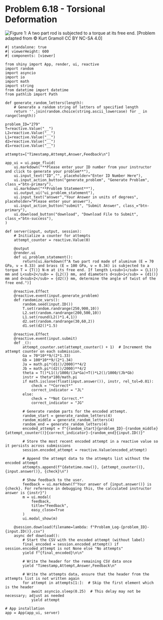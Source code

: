 # Problem 6.18 - Torsional Deformation {.unnumbered}

![Figure 1: A two part rod is subjected to a torque at its free end.](images/279.png){fig-alt="Picture with a two part rod being subjected to a torque at its free end. The first part of the rod is made of aluminum with a length of L1 and diameter of d1. The second part of the rod is made of brass with a length of L2 and a diameter of d2."}
\[Problem adapted from © Kurt Gramoll CC BY NC-SA 4.0\]
```shinylive-python
#| standalone: true
#| viewerHeight: 600
#| components: [viewer]

from shiny import App, render, ui, reactive
import random
import asyncio
import io
import math
import string
from datetime import datetime
from pathlib import Path

def generate_random_letters(length):
    # Generate a random string of letters of specified length
    return ''.join(random.choice(string.ascii_lowercase) for _ in range(length))

problem_ID="279"
T=reactive.Value("__")
L2=reactive.Value("__")
L1=reactive.Value("__")
d2=reactive.Value("__")
d1=reactive.Value("__")

attempts=["Timestamp,Attempt,Answer,Feedback\n"]

app_ui = ui.page_fluid(
    ui.markdown("**Please enter your ID number from your instructor and click to generate your problem**"),
    ui.input_text("ID","", placeholder="Enter ID Number Here"),
    ui.input_action_button("generate_problem", "Generate Problem", class_="btn-primary"),
    ui.markdown("**Problem Statement**"),
    ui.output_ui("ui_problem_statement"),
    ui.input_text("answer","Your Answer in units of degrees", placeholder="Please enter your answer"),
    ui.input_action_button("submit", "Submit Answer", class_="btn-primary"),
    ui.download_button("download", "Download File to Submit", class_="btn-success"),
)

def server(input, output, session):
    # Initialize a counter for attempts
    attempt_counter = reactive.Value(0)

    @output
    @render.ui
    def ui_problem_statement():
        return[ui.markdown(f"A two part rod made of aluminum (E = 70 GPa, ν = 0.33) and brass (E = 100 GPa, ν = 0.34) is subjected to a torque T = {T()} N-m at its free end. If length L<sub>1</sub> = {L1()} mm and L<sub>2</sub> = {L2()} mm, and diameters d<sub>1</sub> = {d1()} mm and d<sub>2</sub> = {d2()} mm, determine the angle of twist of the free end.")]
    
    @reactive.Effect
    @reactive.event(input.generate_problem)
    def randomize_vars():
        random.seed(input.ID())
        T.set(random.randrange(250,900,10))
        L2.set(random.randrange(200,500,10))
        L1.set(round(L2()*1.4,1))
        d2.set(random.randrange(30,60,2))
        d1.set(d2()*1.5)
        
    @reactive.Effect
    @reactive.event(input.submit)
    def _():
        attempt_counter.set(attempt_counter() + 1)  # Increment the attempt counter on each submission.
        Ga = 70*10**9/(2*1.33)
        Gb = 100*10**9/(2*1.34)
        Ja = math.pi*(d1()/2000)**4/2
        Jb = math.pi*(d2()/2000)**4/2
        theta = T()*L1()/1000/(Ja*Ga)+T()*L2()/1000/(Jb*Gb)
        instr = theta*180/math.pi
        if math.isclose(float(input.answer()), instr, rel_tol=0.01):
            check = "*Correct*"
            correct_indicator = "JL"
        else:
            check = "*Not Correct.*"
            correct_indicator = "JG"

        # Generate random parts for the encoded attempt.
        random_start = generate_random_letters(4)
        random_middle = generate_random_letters(4)
        random_end = generate_random_letters(4)
        encoded_attempt = f"{random_start}{problem_ID}-{random_middle}{attempt_counter()}{correct_indicator}-{random_end}{input.ID()}"

        # Store the most recent encoded attempt in a reactive value so it persists across submissions
        session.encoded_attempt = reactive.Value(encoded_attempt)

        # Append the attempt data to the attempts list without the encoded attempt
        attempts.append(f"{datetime.now()}, {attempt_counter()}, {input.answer()}, {check}\n")

        # Show feedback to the user.
        feedback = ui.markdown(f"Your answer of {input.answer()} is {check}. For reference in debugging this, the calculated instructor answer is {instr}")
        m = ui.modal(
            feedback,
            title="Feedback",
            easy_close=True
        )
        ui.modal_show(m)

    @session.download(filename=lambda: f"Problem_Log-{problem_ID}-{input.ID()}.csv")
    async def download():
        # Start the CSV with the encoded attempt (without label)
        final_encoded = session.encoded_attempt() if session.encoded_attempt is not None else "No attempts"
        yield f"{final_encoded}\n\n"
        
        # Write the header for the remaining CSV data once
        yield "Timestamp,Attempt,Answer,Feedback\n"
        
        # Write the attempts data, ensure that the header from the attempts list is not written again
        for attempt in attempts[1:]:  # Skip the first element which is the header
            await asyncio.sleep(0.25)  # This delay may not be necessary; adjust as needed
            yield attempt

# App installation
app = App(app_ui, server)
```

